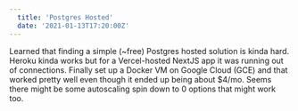 ```yaml
---
  title: 'Postgres Hosted'
  date: '2021-01-13T17:20:00Z'
---
```


Learned that finding a simple (~free) Postgres hosted solution is kinda hard.
Heroku kinda works but for a Vercel-hosted NextJS app it was running out of
connections. Finally set up a Docker VM on Google Cloud (GCE) and that worked
pretty well even though it ended up being about $4/mo. Seems there might be some
autoscaling spin down to 0 options that might work too.
